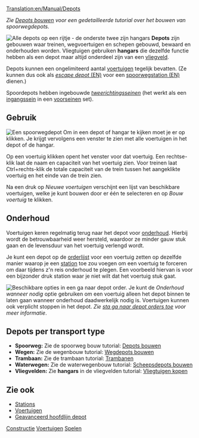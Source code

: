 [[Translation:en/Manual/Depots]]

''Zie [[nl/Manual/Depots bouwen|Depots bouwen]] voor een gedetailleerde tutorial over het bouwen van spoorwegdepots.''

[[File:en/Manual/Depots.png|frame|left|Alle depots op een rijtje - de onderste twee zijn hangars]]
'''Depots''' zijn gebouwen waar treinen, wegvoertuigen en schepen gebouwd, bewaard en onderhouden worden. Vliegtuigen gebruiken '''hangars''' die dezelfde functie hebben als een depot maar altijd onderdeel zijn van een [[nl/Manual/Vliegveld|vliegveld]].

Depots kunnen een ongelimiteerd aantal [[nl/Manual/Voertuigen|voertuigen]] tegelijk bevatten. (Ze kunnen dus ook als [[en/Manual/Railway station#escape-depot|''escape depot'' (EN)]] voor een [[nl/Manual/Spoorwegstation| spoorwegstation (EN)]] dienen.)

Spoordepots hebben ingebouwde [[nl/Manual/Seinen#tweerichtingsseinen|''tweerichtingsseinen'']] (het werkt als een [[nl/Manual/Seinen#ingangssein|ingangssein]] in een [[nl/Manual/Seinen#voorseinen|voorseinen]] set).

==Gebruik==
[[File:en/Manual/RailwayDepotWindow.png|frame|Een spoorwegdepot]]
Om in een depot of hangar te kijken moet je er op klikken. Je krijgt vervolgens een venster te zien met alle voertuigen in het depot of de hangar.

Op een voertuig klikken opent het venster voor dat voertuig. Een rechtse-klik laat de naam en capaciteit van het voertuig zien. Voor treinen laat Ctrl+rechts-klik de totale capaciteit van de trein tussen het aangeklikte voertuig en het einde van de trein zien.

Na een druk op ''Nieuwe voertuigen'' verschijnt een lijst van beschikbare voertuigen, welke je kunt bouwen door er één te selecteren en op ''Bouw voertuig'' te klikken.

==Onderhoud==

Voertuigen keren regelmatig terug naar het depot voor [[nl/Manual/Onderhoud|onderhoud]]. Hierbij wordt de betrouwbaarheid weer hersteld, waardoor ze minder gauw stuk gaan en de levensduur van het voertuig verlengd wordt.

Je kunt een depot op de [[nl/Manual/Orders|orderlijst]] voor een voertuig zetten op dezelfde manier waarop je een [[nl/Manual/Stations|station]] toe zou voegen om een voertuig te forceren om daar tijdens z'n reis onderhoud te plegen. Een voorbeeld hiervan is voor een bijzonder druk station waar je niet wilt dat het voertuig stuk gaat.

[[File:en/Manual/Service-options.png|frame|right|Beschikbare opties in een ''ga naar depot'' order.]]
Je kunt de ''Onderhoud wanneer nodig'' optie gebruiken om een voertuig alleen het depot binnen te laten gaan wanneer onderhoud daadwerkelijk nodig is. Voertuigen kunnen ook verplicht stoppen in het depot. ''Zie [[nl/Archive/Manual/Settings/Sta ga naar depot orders toe|sta ga naar depot orders toe]] voor meer informatie''.{{en/-right}}

==Depots per transport type==
*'''Spoorweg:''' Zie de spoorweg bouw tutorial: [[nl/Manual/Depots bouwen|Depots bouwen]]
*'''Wegen:''' Zie de wegenbouw tutorial: [[nl/Wegdepots bouwen|Wegdepots bouwen]]
*'''Trambaan:''' Zie de trambaan tutorial: [[nl/Trambanen|Trambanen]]
*'''Waterwegen:''' Zie de waterwegenbouw tutorial: [[nl/Scheepsdepots bouwen|Scheepsdepots bouwen]]
*'''Vliegvelden:''' Zie '''hangars''' in de vliegvelden tutorial: [[nl/Vliegtuigen kopen#vliegtuig-bouwen|Vliegtuigen kopen]]

==Zie ook==
*[[nl/Manual/Stations|Stations]]
*[[nl/Manual/Voertuigen|Voertuigen]]
*[[nl/Geavanceerd hoofdlijn depot|Geavanceerd hoofdlijn depot]]

[[Category:nl/Manual/Constructie|Constructie]]
[[Category:nl/Manual/Voertuigen|Voertuigen]]
[[Category:nl/Manual/Spelen|Spelen]]